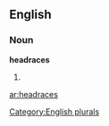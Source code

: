 
==English==

===Noun===
'''headraces'''

# {{plural of|[[headrace]]}}

{{anagrams:en/aacdeehrs}}
[[Category:English plurals]]

[[ar:headraces]]